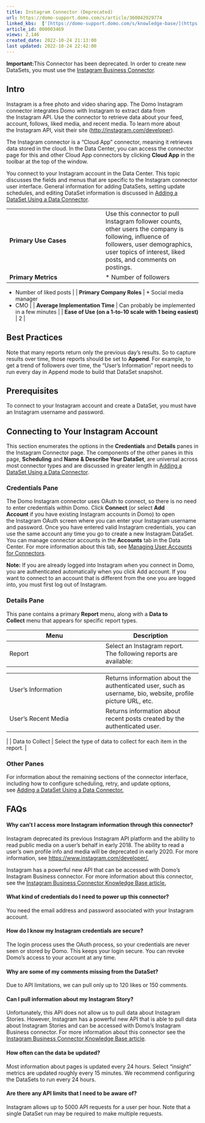 ```yaml
---
title: Instagram Connector (Deprecated)
url: https://domo-support.domo.com/s/article/360042929774
linked_kbs:  ['[https://domo-support.domo.com/s/knowledge-base/](https://domo-support.domo.com/s/knowledge-base/)', '[https://domo-support.domo.com/s/](https://domo-support.domo.com/s/)', '[https://domo-support.domo.com/s/topic/0TO5w000000ZammGAC](https://domo-support.domo.com/s/topic/0TO5w000000ZammGAC)', '[https://domo-support.domo.com/s/topic/0TO5w000000ZanLGAS](https://domo-support.domo.com/s/topic/0TO5w000000ZanLGAS)', '[https://domo-support.domo.com/s/topic/0TO5w000000ZaoQGAS](https://domo-support.domo.com/s/topic/0TO5w000000ZaoQGAS)', '[https://domo-support.domo.com/s/article/360042929754](https://domo-support.domo.com/s/article/360042929754)', '[https://domo-support.domo.com/s/article/360042926274](https://domo-support.domo.com/s/article/360042926274)', '[https://domo-support.domo.com/s/article/360042926054](https://domo-support.domo.com/s/article/360042926054)', '[https://domo-support.domo.com/s/article/360042929774](https://domo-support.domo.com/s/article/360042929774)', '[https://domo-support.domo.com/s/topic/0TO5w000000ZaoQGAS/api-connectors](https://domo-support.domo.com/s/topic/0TO5w000000ZaoQGAS/api-connectors)', '[https://domo-support.domo.com/s/article/360043429933](https://domo-support.domo.com/s/article/360043429933)', '[https://domo-support.domo.com/s/article/360043429953](https://domo-support.domo.com/s/article/360043429953)', '[https://domo-support.domo.com/s/article/360042925494](https://domo-support.domo.com/s/article/360042925494)', '[https://domo-support.domo.com/s/article/360043429913](https://domo-support.domo.com/s/article/360043429913)', '[https://domo-support.domo.com/s/article/4408174643607](https://domo-support.domo.com/s/article/4408174643607)', '[https://domo-support.domo.com/s/login/](https://domo-support.domo.com/s/login/)']
article_id: 000003469
views: 2,146
created_date: 2022-10-24 21:13:00
last updated: 2022-10-24 22:42:00
---
```






 


**Important:**This Connector has been deprecated. In order to create new DataSets, you must use the [Instagram Business Connector](/s/article/360042929754). 




Intro
-----


Instagram is a free photo and video sharing app. The Domo Instagram connector integrates Domo with Instagram to extract data from the Instagram API. Use the connector to retrieve data about your feed, account, follows, liked media, and recent media. To learn more about the Instagram API, visit their site (<http://instagram.com/developer>).


The Instagram connector is a "Cloud App" connector, meaning it retrieves data stored in the cloud. In the Data Center, you can access the connector page for this and other Cloud App connectors by clicking **Cloud App** in the toolbar at the top of the window.


You connect to your Instagram account in the Data Center. This topic discusses the fields and menus that are specific to the Instagram connector user interface. General information for adding DataSets, setting update schedules, and editing DataSet information is discussed in [Adding a DataSet Using a Data Connector](/s/article/360042926274 "Adding a DataSet Using a Data Connector").




|  |  |
| --- | --- |
| **Primary Use Cases** | Use this connector to pull Instagram follower counts, other users the company is following, influence of followers, user demographics, user topics of interest, liked posts, and comments on postings.  |
| **Primary Metrics** | * Number of followers
* Number of liked posts
 |
| **Primary Company Roles** | * Social media manager
* CMO
 |
| **Average Implementation Time** | Can probably be implemented in a few minutes |
| **Ease of Use (on a 1-to-10 scale with 1 being easiest)** | 2 |


Best Practices
--------------


Note that many reports return only the previous day's results. So to capture results over time, those reports should be set to **Append**. For example, to get a trend of followers over time, the "User's Information" report needs to run every day in Append mode to build that DataSet snapshot.


Prerequisites
-------------


To connect to your Instagram account and create a DataSet, you must have an Instagram username and password.


Connecting to Your Instagram Account
------------------------------------


This section enumerates the options in the **Credentials** and **Details** panes in the Instagram Connector page. The components of the other panes in this page, **Scheduling** and **Name & Describe Your DataSet**, are universal across most connector types and are discussed in greater length in [Adding a DataSet Using a Data Connector](/s/article/360042926274 "Adding a DataSet Using a Data Connector").


### Credentials Pane


The Domo Instagram connector uses OAuth to connect, so there is no need to enter credentials within Domo. Click **Connect** (or select **Add Account** if you have existing Instagram accounts in Domo) to open the Instagram OAuth screen where you can enter your Instagram username and password. Once you have entered valid Instagram credentials, you can use the same account any time you go to create a new Instagram DataSet. You can manage connector accounts in the **Accounts** tab in the Data Center. For more information about this tab, see [Managing User Accounts for Connectors](/s/article/360042926054 "Managing User Accounts for Connectors").




 


**Note:** If you are already logged into Instagram when you connect in Domo, you are authenticated automatically when you click Add account. If you want to connect to an account that is different from the one you are logged into, you must first log out of Instagram.



### Details Pane


This pane contains a primary **Report** menu, along with a **Data to Collect** menu that appears for specific report types.




| Menu | Description |
| --- | --- |
| Report | Select an Instagram report. The following reports are available:

|  |  |
| --- | --- |
| User's Information | Returns information about the authenticated user, such as username, bio, website, profile picture URL, etc. |
| User's Recent Media | Returns information about recent posts created by the authenticated user. |

 |
| Data to Collect | Select the type of data to collect for each item in the report. |


### Other Panes


For information about the remaining sections of the connector interface, including how to configure scheduling, retry, and update options, see [Adding a DataSet Using a Data Connector.](/s/article/360042926274)


FAQs
----


#### Why can't I access more Instagram information through this connector?


Instagram deprecated its previous Instagram API platform and the ability to read public media on a user's behalf in early 2018. The ability to read a user's own profile info and media will be deprecated in early 2020. For more information, see [https://www.instagram.com/developer/.](https://www.instagram.com/developer/)


Instagram has a powerful new API that can be accessed with Domo's Instagram Business connector. For more information about this connector, see the [Instagram Business Connector Knowledge Base article.](/s/article/360042929754)


#### What kind of credentials do I need to power up this connector?


You need the email address and password associated with your Instagram account.


#### How do I know my Instagram credentials are secure?


The login process uses the OAuth process, so your credentials are never seen or stored by Domo. This keeps your login secure. You can revoke Domo's access to your account at any time.


#### Why are some of my comments missing from the DataSet?


Due to API limitations, we can pull only up to 120 likes or 150 comments.


#### Can I pull information about my Instagram Story?


Unfortunately, this API does not allow us to pull data about Instagram Stories. However, Instagram has a powerful new API that is able to pull data about Instagram Stories and can be accessed with Domo's Instagram Business connector. For more information about this connector see the [Instagram Business Connector Knowledge Base article](/s/article/360042929754).


#### How often can the data be updated?


Most information about pages is updated every 24 hours. Select "insight" metrics are updated roughly every 15 minutes. We recommend configuring the DataSets to run every 24 hours.


#### Are there any API limits that I need to be aware of?


Instagram allows up to 5000 API requests for a user per hour. Note that a single DataSet run may be required to make multiple requests.

